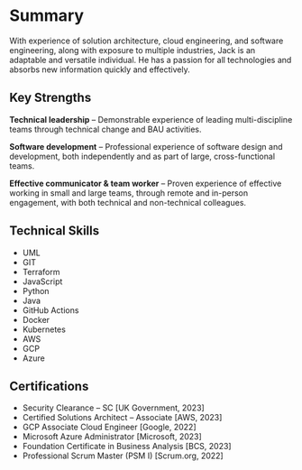 # Summary

With experience of solution architecture, cloud engineering, and software engineering, along with exposure to multiple industries, Jack is an adaptable and versatile individual. He has a passion for all technologies and absorbs new information quickly and effectively.

## Key Strengths

**Technical leadership** – Demonstrable experience of leading multi-discipline teams through technical change and BAU activities.

**Software development** – Professional experience of software design and development, both independently and as part of large, cross-functional teams.

**Effective communicator & team worker** – Proven experience of effective working in small and large teams, through remote and in-person engagement, with both technical and non-technical colleagues.

## Technical Skills

- UML
- GIT
- Terraform
- JavaScript
- Python
- Java
- GitHub Actions
- Docker
- Kubernetes
- AWS
- GCP
- Azure

## Certifications

- Security Clearance – SC [UK Government, 2023]
- Certified Solutions Architect – Associate [AWS, 2023]
- GCP Associate Cloud Engineer [Google, 2022]
- Microsoft Azure Administrator [Microsoft, 2023]
- Foundation Certificate in Business Analysis [BCS, 2023]
- Professional Scrum Master (PSM I) [Scrum.org, 2022]
